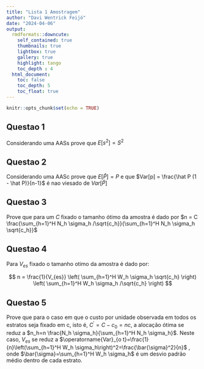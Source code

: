 ```yaml
---
title: "Lista 1 Amostragem"
author: "Davi Wentrick Feijó"
date: "2024-04-06"
output: 
  rmdformats::downcute:
    self_contained: true
    thumbnails: true
    lightbox: true
    gallery: true
    highlight: tango
    toc_depth : 4
  html_document:
    toc: false
    toc_depth: 5
    toc_float: true
---
```


```r
knitr::opts_chunk$set(echo = TRUE)
```

## Questao 1

Considerando uma AASs prove que $E[s^2] = S^2$


## Questao 2 

Considerando uma AASc prove que $E[\hat P] = P$ e que $Var[p] = \frac{\hat P (1 - \hat P)}{n-1}$ é nao viesado de $Var[\hat P]$

## Questao 3 

Prove que para um $C$ fixado o tamanho ótimo da amostra é dado por $n = C \frac{\sum_{h=1}^H N_h \sigma_h /\sqrt{c_h}}{\sum_{h=1}^H N_h \sigma_h \sqrt{c_h}}$

## Questao 4

Para $V_{es}$ fixado o tamanho otimo da amostra é dado por:

$$
n = \frac{1}{V_{es}} \left( \sum_{h=1}^H W_h \sigma_h \sqrt{c_h}   \right) \left( \sum_{h=1}^H W_h \sigma_h /\sqrt{c_h}   \right)
$$

## Questao 5

Prove que para o caso em que o custo por unidade observada em todos os estratos seja fixado em c, isto é, $C^{\prime}=C-c_0=n c$, a alocação ótima se reduz a $n_h=n \frac{N_h \sigma_h}{\sum_{h=1}^H N_h \sigma_h}$.  Neste caso, $V_{es}$ se reduz a $\operatorname{Var}_{o t}=\frac{1}{n}\left(\sum_{h=1}^H W_h \sigma_h\right)^2=\frac{\bar{\sigma}^2}{n}$ ,  onde  $\bar{\sigma}=\sum_{h=1}^H W_h \sigma_h$ é um desvio padrão médio dentro de cada estrato. 






